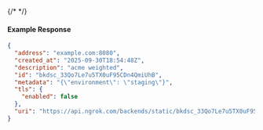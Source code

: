{/* <!-- Code generated for API Clients. DO NOT EDIT. --> */}

#### Example Response
```json
{
  "address": "example.com:8080",
  "created_at": "2025-09-30T18:54:48Z",
  "description": "acme weighted",
  "id": "bkdsc_33Qo7Le7u5TX0uF95CDn4QmiUhB",
  "metadata": "{\"environment\": \"staging\"}",
  "tls": {
    "enabled": false
  },
  "uri": "https://api.ngrok.com/backends/static/bkdsc_33Qo7Le7u5TX0uF95CDn4QmiUhB"
}

```